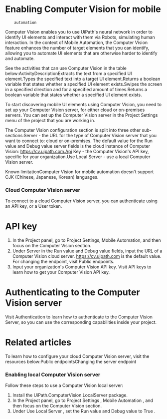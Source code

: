 ﻿# Enabling Computer Vision for mobile
        automation

Computer Vision enables you to use UiPath's neural network
            in order to identify UI elements and interact with them via Robots, simulating human
            interaction. In the context of Mobile Automation, the Computer Vision feature enhances
            the number of target elements that you can identify, allowing you to automate UI
            elements that are otherwise harder to identify and automate.

See the activities that can use Computer Vision in the
            table below:ActivityDescriptionExtracts the text from a specified UI element.Types the specified text into a target UI element.Returns a boolean variable that states whether a specified UI
                                element exists.Swipes the screen in a specified direction and for a specified
                                amount of times.Returns a boolean variable that states whether a specified UI
                                element exists.

To start discovering mobile UI elements using Computer
            Vision, you need to set up your Computer Vision server, for either cloud or on-premises
            servers. You can set up the Computer Vision server in the Project Settings menu
            of the project that you are working in.

The Computer Vision configuration section is split
            into three other sub-sections:Server - the URL for the
                    type of Computer Vision server that you want to connect to: cloud or
                    on-premises. The default value for the Run value and Debug value
                    server fields is the cloud instance of Computer Vision:
                        https://cv.uipath.com.Api Key - the Computer
                    Vision's API key, specific for your organization.Use Local Server - use a
                    local Computer Vision server.

Known limitationComputer Vision for mobile automation doesn't support CJK (Chinese, Japanese, Korean)
                languages.

### Cloud Computer Vision server

To connect to a cloud Computer Vision server, you can authenticate using an API key, or a User
            token.

# API key

1. In the Project panel, go to Project Settings, Mobile Automation, and then focus on the Computer Vision section.
2. Under Server in the Run value and Debug value fields, input the URL of a Computer Vision cloud server. https://cv.uipath.com is the default value. For changing the endpoint, visit Public endpoints.
3. Input your organization's Computer Vision API key. Visit API keys to learn how to get your Computer Vision API key.

# Authenticating to the Computer Vision server

Visit Authentication to learn how to
                authenticate to the Computer Vision Server, so you can use the corresponding
                capabilities inside your project.

# Related articles

To learn how to configure your cloud Computer Vision server, visit the resources
                    below:Public endpointsChanging the server endpoint


### Enabling local Computer Vision server

Follow these steps to use a Computer Vision local server:

1. Install the UiPath.ComputerVision.LocalServer package.
2. In the Project panel, go to Project Settings , Mobile Automation , and then
                                focus on the Computer Vision section.
3. Under Use Local Server , set
                the Run value and Debug value to True .

